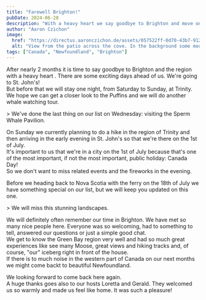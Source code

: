 ```yaml
---
title: "Farewell Brighton!"
pubDate: 2024-06-28
description: "With a heavy heart we say goodbye to Brighton and move on."
author: "Aaron Czichon"
image:
  href: "https://directus.aaronczichon.de/assets/057522ff-0d70-43b7-9125-0ab3772adc6e.jpeg?quality=70&width=1600"
  alt: "View from the patio across the cove. In the background some mountains where the fog is in between."
tags: ["Canada", "Newfoundland", "Brighton"]
---
```



After nearly 2 months it is time to say goodbye to Brighton and the region with a heavy heart . There are some exciting days ahead of us. We're going to St. John's!  
But before that we will stay one night, from Saturday to Sunday, at Trinity. We hope we can get a closer look to the Puffins and we will do another whale watching tour.

<DirectusImage assetId="b4ae8f02-e98e-4e23-bd63-8955be9e5baf.jpeg" />> We've
done the last thing on our list on Wednesday: visiting the Sperm Whale Pavilion.

On Sunday we currently planning to do a hike in the region of Trinity and then arriving in the early evening in St. John's so that we're there on the 1st of July.  
It's important to us that we're in a city on the 1st of July because that's one of the most important, if not the most important, public holiday: Canada Day!  
So we don't want to miss related events and the fireworks in the evening.

Before we heading back to Nova Scotia with the ferry on the 18th of July we have something special on our list, but we will keep you updated on this one.

<DirectusImage assetId="378dfade-adfe-4ce5-9446-a2b527fa5e48.jpeg" />> We will
miss this stunning landscapes.

We will definitely often remember our time in Brighton. We have met so many nice people here. Everyone was so welcoming, had to something to tell, answered our questions or just a simple good chat.  
We get to know the Green Bay region very well and had so much great experiences like see many Moose, great views and hiking tracks and, of course, "our" iceberg right in front of the house.  
If there is to much noise in the western part of Canada on our next months we might come backt to beautiful Newfoundland.

We looking forward to come back here again.  
A huge thanks goes also to our hosts Loretta and Gerald. They welcomed us so warmly and made us feel like home. It was such a pleasure!
